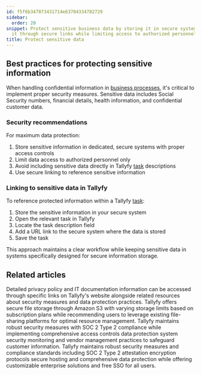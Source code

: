 ```yaml
---
id: f5f6b347073431714e63704334782729
sidebar:
  order: 20
snippet: Protect sensitive business data by storing it in secure systems and referencing
  it through secure links while limiting access to authorized personnel only.
title: Protect sensitive data
---
```


## Best practices for protecting sensitive information

When handling confidential information in [business processes](/products/pro/tracking-and-tasks/processes/), it's critical to implement proper security measures. Sensitive data includes Social Security numbers, financial details, health information, and confidential customer data.

### Security recommendations

For maximum data protection:

1. Store sensitive information in dedicated, secure systems with proper access controls
2. Limit data access to authorized personnel only
3. Avoid including sensitive data directly in Tallyfy [task](/products/pro/tracking-and-tasks/tasks/) descriptions
4. Use secure linking to reference sensitive information

### Linking to sensitive data in Tallyfy

To reference protected information within a Tallyfy [task](/products/pro/tracking-and-tasks/tasks/):

1. Store the sensitive information in your secure system
2. Open the relevant task in Tallyfy
3. Locate the task description field
4. Add a URL link to the secure system where the data is stored
5. Save the task

This approach maintains a clear workflow while keeping sensitive data in systems specifically designed for secure information storage.


## Related articles
<CardGrid>
<LinkTitleCard header="<b>Terms Legals > Tallyfy's privacy policy</b>" href="/products/pro/miscellaneous/terms-legals/where-can-i-find-tallyfys-privacy-policy/" > Detailed privacy policy and IT documentation information can be accessed through specific links on Tallyfy's website alongside related resources about security measures and data protection practices. </LinkTitleCard>
<LinkTitleCard header="<b>Miscellaneous > File storage security</b>" href="/products/pro/miscellaneous/how-does-file-storage-work-in-tallyfy/" > Tallyfy offers secure file storage through Amazon S3 with varying storage limits based on subscription plans while recommending users to leverage existing file-sharing platforms for optimal resource management. </LinkTitleCard>
<LinkTitleCard header="<b>Pro > Compliance</b>" href="/products/pro/compliance/" > Tallyfy maintains robust security measures with SOC 2 Type 2 compliance while implementing comprehensive access controls data protection system security monitoring and vendor management practices to safeguard customer information. </LinkTitleCard>
<LinkTitleCard header="<b>Miscellaneous > Terms & legals</b>" href="/products/pro/miscellaneous/terms-legals/" > Tallyfy maintains robust security measures and compliance standards including SOC 2 Type 2 attestation encryption protocols secure hosting and comprehensive data protection while offering customizable enterprise solutions and free SSO for all users. </LinkTitleCard>
</CardGrid>